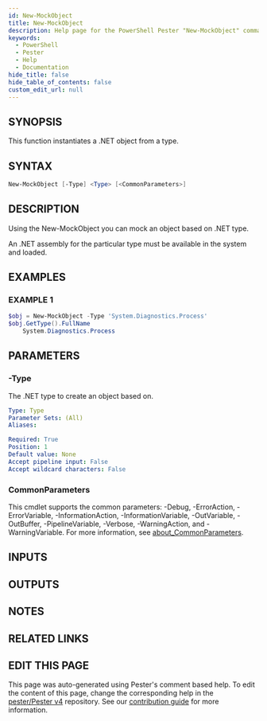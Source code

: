 ```yaml
---
id: New-MockObject
title: New-MockObject
description: Help page for the PowerShell Pester "New-MockObject" command
keywords:
  - PowerShell
  - Pester
  - Help
  - Documentation
hide_title: false
hide_table_of_contents: false
custom_edit_url: null
---
```


## SYNOPSIS

This function instantiates a .NET object from a type.

## SYNTAX

```powershell
New-MockObject [-Type] <Type> [<CommonParameters>]
```

## DESCRIPTION

Using the New-MockObject you can mock an object based on .NET type.

An .NET assembly for the particular type must be available in the system and loaded.

## EXAMPLES

### EXAMPLE 1

```powershell
$obj = New-MockObject -Type 'System.Diagnostics.Process'
$obj.GetType().FullName
    System.Diagnostics.Process
```

## PARAMETERS

### -Type

The .NET type to create an object based on.

```yaml
Type: Type
Parameter Sets: (All)
Aliases:

Required: True
Position: 1
Default value: None
Accept pipeline input: False
Accept wildcard characters: False
```

### CommonParameters

This cmdlet supports the common parameters: -Debug, -ErrorAction, -ErrorVariable, -InformationAction, -InformationVariable, -OutVariable, -OutBuffer, -PipelineVariable, -Verbose, -WarningAction, and -WarningVariable. For more information, see [about_CommonParameters](http://go.microsoft.com/fwlink/?LinkID=113216).

## INPUTS

## OUTPUTS

## NOTES

## RELATED LINKS

## EDIT THIS PAGE

This page was auto-generated using Pester's comment based help. To edit the content of this page, change the corresponding help in the [pester/Pester v4](https://github.com/pester/Pester/tree/rel/4.x.x) repository. See our [contribution guide](https://github.com/pester/docs#contributing) for more information.
